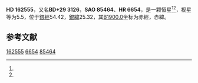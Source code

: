 {{Starbox begin
| name = HD 162555
}}
{{Starbox observe
| epoch = [[J2000.0|J2000.0]]
| constell = {{星座名待查}}<ref name=SIMBAD>{{cite web
 | url=http://simbad.u-strasbg.fr/simbad/sim-id?Ident=HR+6654
 | title =Pulsating variable Star
 | publisher=Centre de Données astronomiques de Strasbourg
 | work=SIMBAD
 | accessdate=2012-07-13}}</ref><ref name=DATA>{{cite web
 | url=http://vizier.u-strasbg.fr/viz-bin/VizieR-5?-out.add=.&-source=5050&-corr=PK=HR&-out.max=9999&HR=6654
 | title=VizieR Detailed Page
 | accessdate=2012-07-13
 | archive-date=2016-03-05
 | archive-url=https://web.archive.org/web/20160305220345/http://vizier.u-strasbg.fr/viz-bin/VizieR-5?-out.add=.&-source=5050&-corr=PK=HR&-out.max=9999&HR=6654
 | dead-url=no
 }}</ref>
| 星官 = 
| ra = {{RA|17|50|22.9}}<ref name=SIMBAD /><ref name=DATA />
| dec = {{DEC|+29|19|20}}<ref name=SIMBAD /><ref name=DATA />
| appmag_v = 5.5<ref name=SIMBAD /><ref name=DATA />
}}
{{Starbox character
| class = K1III<ref name=SIMBAD /><ref name=DATA />
| b-v = 1.05<ref name=SIMBAD /><ref name=DATA />
| u-b = <ref name=SIMBAD /><ref name=DATA />
| r-i = 0.55<ref name=SIMBAD /><ref name=DATA />
| variable = 
}}
{{Starbox astrometry
| radial_v = 
| prop_mo_ra = -15
| parallax = 
| p_error = 
}}
{{Starbox catalog
| names =BD+29 3126，[[SAO星表|SAO]] 85464，[[HD星表|HD]] 162555，[[HR星表|HR]] 6654}}
{{Starbox reference |Simbad=HR+6654}}
{{Starbox end}}

'''HD 162555'''，又名'''BD+29 3126'''，'''SAO 85464'''、'''HR 6654'''，是一颗恒星<ref name=SIMBAD /><ref name=DATA />，视星等为5.5，位于[[銀道座標系|銀經]]54.42，[[銀道座標系|銀緯]]25.32，其[[B1900.0|B1900.0]]坐标为赤經{{RA|17|46|30.2}}，赤緯{{DEC|+29|25.32|56}}。

== 参考文献 ==
{{reflist}}

{{star-stub}}

[[Category:HD和HDE天體|162555]]
[[Category:HR天體|6654]]
[[Category:SAO天體|85464]]